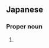==Japanese==
{{ja-kanjitab|あま|の|yomi=k}}

===Proper noun===
{{ja-pos|proper|あまの}}

# {{surname|lang=ja|sort=あまの}}